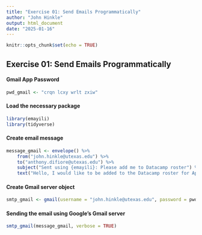 ```yaml
---
title: "Exercise 01: Send Emails Programmatically"
author: "John Hinkle"
output: html_document
date: "2025-01-16"
---
```


```r
knitr::opts_chunk$set(echo = TRUE)
```

## Exercise 01: Send Emails Programmatically

#### Gmail App Password

```r
pwd_gmail <- "crqn lcxy wrlt zxiw"
```

#### Load the necessary package

```r
library(emayili)
library(tidyverse)
```

#### Create email message

```r
message_gmail <- envelope() %>%
    from("john.hinkle@utexas.edu") %>%
    to("anthony.difiore@utexas.edu") %>%
    subject("Sent using {emayili}: Please add me to Datacamp roster") %>%
    text("Hello, I would like to be added to the Datacamp roster for Applied Data Analysis. This email was sent using the {emayili} package in R. Best, John Hinkle")
```

#### Create Gmail server object

```r
smtp_gmail <- gmail(username = "john.hinkle@utexas.edu", password = pwd_gmail)
```

#### Sending the email using Google's Gmail server

```r
smtp_gmail(message_gmail, verbose = TRUE)
```
